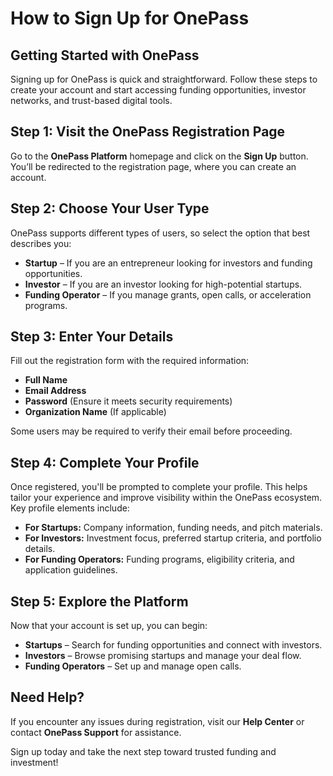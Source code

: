 # How to Sign Up for OnePass

## Getting Started with OnePass

Signing up for OnePass is quick and straightforward. Follow these steps to create your account and start accessing funding opportunities, investor networks, and trust-based digital tools.

## Step 1: Visit the OnePass Registration Page
Go to the **OnePass Platform** homepage and click on the **Sign Up** button. You’ll be redirected to the registration page, where you can create an account.

## Step 2: Choose Your User Type
OnePass supports different types of users, so select the option that best describes you:
- **Startup** – If you are an entrepreneur looking for investors and funding opportunities.
- **Investor** – If you are an investor looking for high-potential startups.
- **Funding Operator** – If you manage grants, open calls, or acceleration programs.

## Step 3: Enter Your Details
Fill out the registration form with the required information:
- **Full Name**
- **Email Address**
- **Password** (Ensure it meets security requirements)
- **Organization Name** (If applicable)

Some users may be required to verify their email before proceeding.

## Step 4: Complete Your Profile
Once registered, you'll be prompted to complete your profile. This helps tailor your experience and improve visibility within the OnePass ecosystem. Key profile elements include:
- **For Startups:** Company information, funding needs, and pitch materials.
- **For Investors:** Investment focus, preferred startup criteria, and portfolio details.
- **For Funding Operators:** Funding programs, eligibility criteria, and application guidelines.

## Step 5: Explore the Platform
Now that your account is set up, you can begin:
- **Startups** – Search for funding opportunities and connect with investors.
- **Investors** – Browse promising startups and manage your deal flow.
- **Funding Operators** – Set up and manage open calls.

## Need Help?
If you encounter any issues during registration, visit our **Help Center** or contact **OnePass Support** for assistance.

Sign up today and take the next step toward trusted funding and investment!

